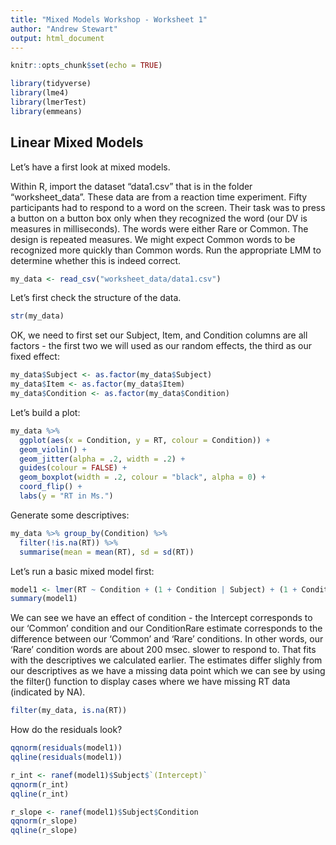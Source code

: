 ```yaml
---
title: "Mixed Models Workshop - Worksheet 1"
author: "Andrew Stewart"
output: html_document
---
```


```r
knitr::opts_chunk$set(echo = TRUE)
```

```r
library(tidyverse)
library(lme4)
library(lmerTest)
library(emmeans)
```

## Linear Mixed Models
Let's have a first look at mixed models.

Within R, import the dataset "data1.csv" that is in the folder "worksheet_data".  These data are from a reaction time experiment.  Fifty participants had to respond to a word on the screen.  Their task was to press a button on a button box only when they recognized the word (our DV is measures in milliseconds).  The words were either Rare or Common.  The design is repeated measures.  We might expect Common words to be recognized more quickly than Common words.  Run the appropriate LMM to determine whether this is indeed correct.

```r
my_data <- read_csv("worksheet_data/data1.csv")
```

Let's first check the structure of the data.

```r
str(my_data)
```

OK, we need to first set our Subject, Item, and Condition columns are all factors - the first two we will used as our random effects, the third as our fixed effect:

```r
my_data$Subject <- as.factor(my_data$Subject)
my_data$Item <- as.factor(my_data$Item)
my_data$Condition <- as.factor(my_data$Condition)
```

Let's build a plot:

```r
my_data %>%
  ggplot(aes(x = Condition, y = RT, colour = Condition)) +
  geom_violin() +
  geom_jitter(alpha = .2, width = .2) +
  guides(colour = FALSE) +
  geom_boxplot(width = .2, colour = "black", alpha = 0) +
  coord_flip() +
  labs(y = "RT in Ms.")
```

Generate some descriptives:

```r
my_data %>% group_by(Condition) %>% 
  filter(!is.na(RT)) %>% 
  summarise(mean = mean(RT), sd = sd(RT))
```

Let's run a basic mixed model first:

```r
model1 <- lmer(RT ~ Condition + (1 + Condition | Subject) + (1 + Condition | Item), data = my_data)
summary(model1)
```

We can see we have an effect of condition - the Intercept corresponds to our 'Common' condition and our ConditionRare estimate corresponds to the difference between our 'Common' and 'Rare' conditions.  In other words, our 'Rare' condition words are about 200 msec. slower to respond to. That fits with the descriptives we calculated earlier.  The estimates differ slighly from our descriptives as we have a missing data point which we can see by using the filter() function to display cases where we have missing RT data (indicated by NA).

```r
filter(my_data, is.na(RT))
```

How do the residuals look?

```r
qqnorm(residuals(model1))
qqline(residuals(model1))

r_int <- ranef(model1)$Subject$`(Intercept)`
qqnorm(r_int)
qqline(r_int)

r_slope <- ranef(model1)$Subject$Condition
qqnorm(r_slope)
qqline(r_slope)

```



